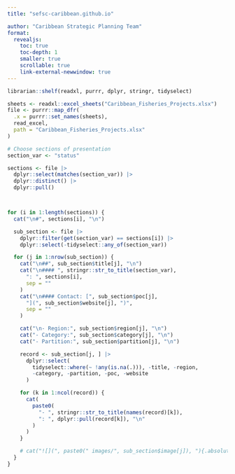 ```yaml
---
title: "sefsc-caribbean.github.io"

author: "Caribbean Strategic Planning Team"
format: 
  revealjs:
    toc: true
    toc-depth: 1
    smaller: true
    scrollable: true
    link-external-newwindow: true
---
```


```r
librarian::shelf(readxl, purrr, dplyr, stringr, tidyselect)

sheets <- readxl::excel_sheets("Caribbean_Fisheries_Projects.xlsx")
file <- purrr::map_dfr(
  .x = purrr::set_names(sheets),
  read_excel,
  path = "Caribbean_Fisheries_Projects.xlsx"
)

# Choose sections of presentation
section_var <- "status"

sections <- file |>
  dplyr::select(matches(section_var)) |>
  dplyr::distinct() |>
  dplyr::pull()



for (i in 1:length(sections)) {
  cat("\n#", sections[i], "\n")

  sub_section <- file |>
    dplyr::filter(get(section_var) == sections[i]) |>
    dplyr::select(-tidyselect::any_of(section_var))

  for (j in 1:nrow(sub_section)) {
    cat("\n##", sub_section$title[j], "\n")
    cat("\n#### ", stringr::str_to_title(section_var),
      ": ", sections[i],
      sep = ""
    )
    cat("\n#### Contact: [", sub_section$poc[j],
      "](", sub_section$website[j], ")",
      sep = ""
    )

    cat("\n- Region:", sub_section$region[j], "\n")
    cat("- Category:", sub_section$category[j], "\n")
    cat("- Partition:", sub_section$partition[j], "\n")

    record <- sub_section[j, ] |>
      dplyr::select(
        tidyselect::where(~ !any(is.na(.))), -title, -region,
        -category, -partition, -poc, -website
      )

    for (k in 1:ncol(record)) {
      cat(
        paste0(
          "- ", stringr::str_to_title(names(record)[k]),
          ": ", dplyr::pull(record[k]), "\n"
        )
      )
    }

    # cat("![](", paste0(" images/", sub_section$image[j]), "){.absolute  bottom="110" right="130" width="300"}", "\n")
  }
}
```

